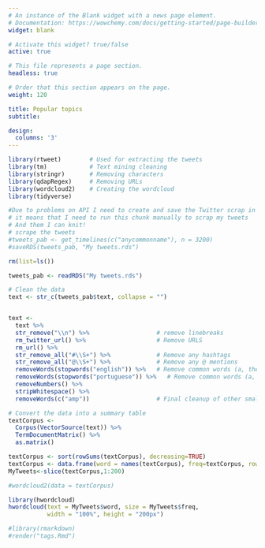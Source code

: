 ```yaml
---
# An instance of the Blank widget with a news page element.
# Documentation: https://wowchemy.com/docs/getting-started/page-builder/
widget: blank

# Activate this widget? true/false
active: true

# This file represents a page section.
headless: true

# Order that this section appears on the page.
weight: 120

title: Popular topics
subtitle:

design:
  columns: '3'
---
```


```r
library(rtweet)        # Used for extracting the tweets
library(tm)            # Text mining cleaning
library(stringr)       # Removing characters
library(qdapRegex)     # Removing URLs 
library(wordcloud2)    # Creating the wordcloud
library(tidyverse)
```


```r
#Due to problems on API I need to create and save the Twitter scrap in a RDS object which RMarkdown can read without request API
# it means that I need to run this chunk manually to scrap my tweets
# And them I can knit!
# scrape the tweets
#tweets_pab <- get_timelines(c("anycommonname"), n = 3200)
#saveRDS(tweets_pab, "My tweets.rds")
```

```r
rm(list=ls())
```

```r
tweets_pab <- readRDS("My tweets.rds")
```


```r
# Clean the data
text <- str_c(tweets_pab$text, collapse = "")


text <- 
  text %>%
  str_remove("\\n") %>%                   # remove linebreaks
  rm_twitter_url() %>%                    # Remove URLS
  rm_url() %>%
  str_remove_all("#\\S+") %>%             # Remove any hashtags
  str_remove_all("@\\S+") %>%             # Remove any @ mentions
  removeWords(stopwords("english")) %>%   # Remove common words (a, the, it etc.)
  removeWords(stopwords("portuguese")) %>%   # Remove common words (a, the, it etc.)
  removeNumbers() %>%
  stripWhitespace() %>%
  removeWords(c("amp"))                   # Final cleanup of other small changes

```

```r
# Convert the data into a summary table
textCorpus <- 
  Corpus(VectorSource(text)) %>%
  TermDocumentMatrix() %>%
  as.matrix()
```

```r
textCorpus <- sort(rowSums(textCorpus), decreasing=TRUE)
textCorpus <- data.frame(word = names(textCorpus), freq=textCorpus, row.names = NULL)
MyTweets<-slice(textCorpus,1:200)
```

```r
#wordcloud2(data = textCorpus)
```

```r
library(hwordcloud)
hwordcloud(text = MyTweets$word, size = MyTweets$freq, 
           width = "100%", height = "200px")
```

```r
#library(rmarkdown)
#render("tags.Rmd")
```


